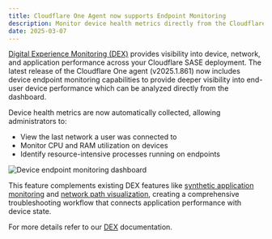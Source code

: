 ```yaml
---
title: Cloudflare One Agent now supports Endpoint Monitoring
description: Monitor device health metrics directly from the Cloudflare One agent
date: 2025-03-07
---
```


[Digital Experience Monitoring (DEX)](/cloudflare-one/insights/dex/) provides visibility into device, network, and application performance across your Cloudflare SASE deployment. The latest release of the Cloudflare One agent (v2025.1.861) now includes device endpoint monitoring capabilities
to provide deeper visibility into end-user device performance which can be analyzed directly from the dashboard.

Device health metrics are now automatically collected, allowing administrators to:

- View the last network a user was connected to
- Monitor CPU and RAM utilization on devices
- Identify resource-intensive processes running on endpoints

![Device endpoint monitoring dashboard](~/assets/images/changelog/dex/cloudflare-one-agent-health-monitoring.gif)

This feature complements existing DEX features like [synthetic application monitoring](/cloudflare-one/insights/dex/tests/) and [network path visualization](/cloudflare-one/insights/dex/tests/traceroute/), creating a comprehensive troubleshooting workflow that connects application performance with device state.

For more details refer to our [DEX](/cloudflare-one/insights/dex/) documentation.
